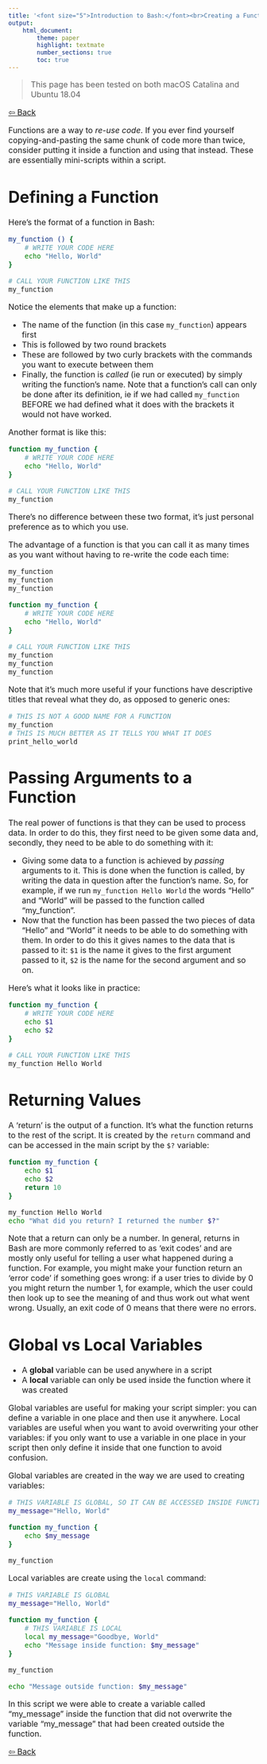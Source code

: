 ```yaml
---
title: '<font size="5">Introduction to Bash:</font><br>Creating a Function'
output:
    html_document:
        theme: paper
        highlight: textmate
        number_sections: true
        toc: true
---
```

<font size="3">

> This page has been tested on both macOS Catalina and Ubuntu 18.04

[⇦ Back](../../bash.html)

Functions are a way to *re-use code*. If you ever find yourself copying-and-pasting the same chunk of code more than twice, consider putting it inside a function and using that instead. These are essentially mini-scripts within a script.

Defining a Function
===================
Here's the format of a function in Bash:

```bash
my_function () {
    # WRITE YOUR CODE HERE
    echo "Hello, World"
}

# CALL YOUR FUNCTION LIKE THIS
my_function
```

Notice the elements that make up a function:

- The name of the function (in this case `my_function`) appears first
- This is followed by two round brackets
- These are followed by two curly brackets with the commands you want to execute between them
- Finally, the function is *called* (ie run or executed) by simply writing the function's name. Note that a function's call can only be done after its definition, ie if we had called `my_function` BEFORE we had defined what it does with the brackets it would not have worked.

Another format is like this:

```bash
function my_function {
    # WRITE YOUR CODE HERE
    echo "Hello, World"
}

# CALL YOUR FUNCTION LIKE THIS
my_function
```

There's no difference between these two format, it's just personal preference as to which you use.

The advantage of a function is that you can call it as many times as you want without having to re-write the code each time:

```bash
my_function
my_function
my_function
```

```bash
function my_function {
    # WRITE YOUR CODE HERE
    echo "Hello, World"
}

# CALL YOUR FUNCTION LIKE THIS
my_function
my_function
my_function
```

Note that it's much more useful if your functions have descriptive titles that reveal what they do, as opposed to generic ones:

```bash
# THIS IS NOT A GOOD NAME FOR A FUNCTION
my_function
# THIS IS MUCH BETTER AS IT TELLS YOU WHAT IT DOES
print_hello_world
```

Passing Arguments to a Function
===============================
The real power of functions is that they can be used to process data. In order to do this, they first need to be given some data and, secondly, they need to be able to do something with it:

- Giving some data to a function is achieved by *passing* arguments to it. This is done when the function is called, by writing the data in question after the function's name. So, for example, if we run `my_function Hello World` the words "Hello" and "World" will be passed to the function called "my_function".
- Now that the function has been passed the two pieces of data "Hello" and "World" it needs to be able to do something with them. In order to do this it gives names to the data that is passed to it: `$1` is the name it gives to the first argument passed to it, `$2` is the name for the second argument and so on.

Here's what it looks like in practice:

```bash
function my_function {
    # WRITE YOUR CODE HERE
    echo $1
    echo $2
}

# CALL YOUR FUNCTION LIKE THIS
my_function Hello World
```

Returning Values
================
A 'return' is the output of a function. It's what the function returns to the rest of the script. It is created by the `return` command and can be accessed in the main script by the `$?` variable:

```bash
function my_function {
    echo $1
    echo $2
    return 10
}

my_function Hello World
echo "What did you return? I returned the number $?"
```

Note that a return can only be a number. In general, returns in Bash are more commonly referred to as 'exit codes' and are mostly only useful for telling a user what happened during a function. For example, you might make your function return an 'error code' if something goes wrong: if a user tries to divide by 0 you might return the number 1, for example, which the user could then look up to see the meaning of and thus work out what went wrong. Usually, an exit code of 0 means that there were no errors.

Global vs Local Variables
=========================
- A **global** variable can be used anywhere in a script
- A **local** variable can only be used inside the function where it was created

Global variables are useful for making your script simpler: you can define a variable in one place and then use it anywhere. Local variables are useful when you want to avoid overwriting your other variables: if you only want to use a variable in one place in your script then only define it inside that one function to avoid confusion.

Global variables are created in the way we are used to creating variables:

```bash
# THIS VARIABLE IS GLOBAL, SO IT CAN BE ACCESSED INSIDE FUNCTIONS
my_message="Hello, World"

function my_function {
    echo $my_message
}

my_function
```

Local variables are create using the `local` command:

```bash
# THIS VARIABLE IS GLOBAL
my_message="Hello, World"

function my_function {
    # THIS VARIABLE IS LOCAL
    local my_message="Goodbye, World"
    echo "Message inside function: $my_message"
}

my_function

echo "Message outside function: $my_message"
```

In this script we were able to create a variable called "my_message" inside the function that did not overwrite the variable "my_message" that had been created outside the function.

[⇦ Back](../../bash.html)

</font>
